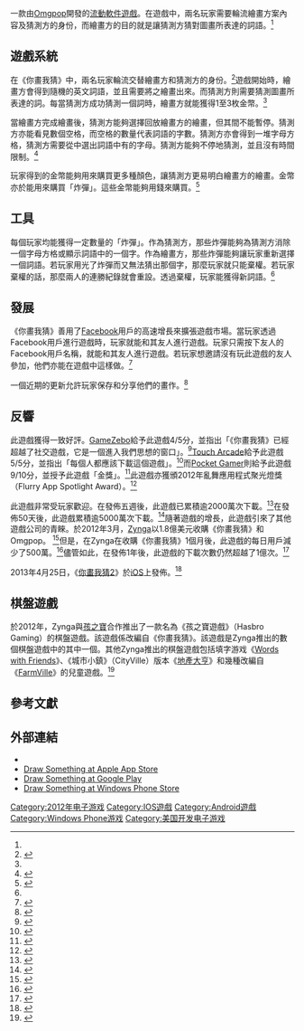 {{NoteTA
|G1=Games
|1=zh-hans:你画我猜;zh-hk:猜猜畫畫;zh-tw:你畫我猜;
}}

{{Infobox VG
| title          = 你畫我猜
| english = Draw Something
| image = File:Draw Something logo.png
| caption        = 《你畫我猜》的[[App_Store_(iOS)|App Store]]標誌
| developer      = [[Omgpop|Omgpop]]
| publisher      = [[Omgpop|Omgpop]]
| producer       = 
| designer       = 
| level designer = 
| programmer     = 
| artist         = 
| composer       = 
| released       = 
| genre          = 
| modes          = 
| platforms      = [[iOS|iOS]]、[[Android|Android]]、[[Windows_Phone|Windows Phone]]
}}

{{地区用词3
|zh-cn='''你画我猜'''
|zh-hk='''猜猜畫畫'''
|equiv-tw=cn
|start=（{{lang en|''Draw Something''}}），
|as=译作
|end=，
}}
一款由[[Omgpop|Omgpop]]開發的[[流動軟體應用程式|流動軟件遊戲]]。在遊戲中，兩名玩家需要輪流繪畫方案內容及猜測方的身份，而繪畫方的目的就是讓猜測方猜對圖畫所表達的詞語。<ref name="official"/>

== 遊戲系統 ==
在《你畫我猜》中，兩名玩家輪流交替繪畫方和猜測方的身份。<ref>{{Cite web |url=http://www.ign.com/games/draw-something/iphone-129372 |title=Draw Something - IGN |accessdate=2013-09-23 |archive-date=2017-03-24 |archive-url=https://web.archive.org/web/20170324115815/http://www.ign.com/games/draw-something/iphone-129372 |dead-url=no }}</ref>遊戲開始時，繪畫方會得到隨機的英文詞語，並且需要將之繪畫出來。而猜測方則需要猜測圖畫所表達的詞。每當猜測方成功猜測一個詞時，繪畫方就能獲得1至3枚金幣。<ref name="official"/>

當繪畫方完成繪畫後，猜測方能夠選擇回放繪畫方的繪畫，但其間不能暫停。猜測方亦能看見數個空格，而空格的數量代表詞語的字數。猜測方亦會得到一堆字母方格，猜測方需要從中選出詞語中有的字母。猜測方能夠不停地猜測，並且沒有時間限制。<ref>{{Cite web |url=http://gigaom.com/2012/03/16/dont-call-it-a-game-how-draw-something-hit-30-million-downloads/ |title=Don’t call it a game: How Draw Something hit 30 million downloads |accessdate=2013-09-23 |archive-date=2020-08-03 |archive-url=https://web.archive.org/web/20200803160939/https://gigaom.com/2012/03/16/dont-call-it-a-game-how-draw-something-hit-30-million-downloads/ |dead-url=no }}</ref>

玩家得到的金幣能夠用來購買更多種顏色，讓猜測方更易明白繪畫方的繪畫。金幣亦於能用來購買「炸彈」。這些金幣能夠用錢來購買。<ref name="official">{{Cite web |url=http://omgpop.com/drawsomething |title=Drawing with friends goes mobile. |accessdate=2013-09-23 |archive-date=2012-03-22 |archive-url=https://web.archive.org/web/20120322062502/http://omgpop.com/drawsomething |dead-url=no }}</ref>

== 工具 ==
每個玩家均能獲得一定數量的「炸彈」。作為猜測方，那些炸彈能夠為猜測方消除一個字母方格或顯示詞語中的一個字。作為繪畫方，那些炸彈能夠讓玩家重新選擇一個詞語。若玩家用光了炸彈而又無法猜出那個字，那麼玩家就只能棄權。若玩家棄權的話，那麼兩人的連勝紀錄就會重設。透過棄權，玩家能獲得新詞語。<ref name="official"/>

== 發展 ==
《你畫我猜》善用了[[Facebook|Facebook]]用戶的高速增長來擴張遊戲市場。當玩家透過Facebook用戶進行遊戲時，玩家就能和其友人進行遊戲。玩家只需按下友人的Facebook用戶名稱，就能和其友人進行遊戲。若玩家想邀請沒有玩此遊戲的友人參加，他們亦能在遊戲中這樣做。<ref>{{Cite web |url=http://www.ign.com/wikis/draw-something/Bombs |title=Draw Something - IGN guide |accessdate=2013-09-23 |archive-date=2019-06-08 |archive-url=https://web.archive.org/web/20190608142807/https://www.ign.com/wikis/draw-something/Bombs |dead-url=no }}</ref>

一個近期的更新允許玩家保存和分享他們的畫作。<ref>{{Cite web |url=http://www.wpcentral.com/draw-something-updated-make-it-more-stable |title=Draw Something updated to make it more stable? |accessdate=2013-09-23 |archive-date=2013-02-08 |archive-url=https://web.archive.org/web/20130208060503/http://www.wpcentral.com/draw-something-updated-make-it-more-stable |dead-url=no }}</ref>

==反響==
此遊戲獲得一致好評。[[GameZebo|GameZebo]]給予此遊戲4/5分，並指出「《你畫我猜》已經超越了社交遊戲，它是一個進入我們思想的窗口」。<ref>{{Cite web |url=http://www.gamezebo.com/games/draw-something/review |title=Draw Something - GameZebo |accessdate=2013-09-23 |archive-date=2013-05-12 |archive-url=https://web.archive.org/web/20130512011019/http://www.gamezebo.com/games/draw-something/review |dead-url=no }}</ref>[[Touch_Arcade|Touch Arcade]]給予此遊戲5/5分，並指出「每個人都應該下載這個遊戲」。<ref>{{Cite web |url=http://toucharcade.com/2012/03/20/draw-something-gets-retina-ipad-update-but-everyone-should-download-this-game/ |title=Draw Something - Touch Arcade |accessdate=2013-09-23 |archive-date=2020-02-07 |archive-url=https://web.archive.org/web/20200207114659/https://toucharcade.com/2012/03/20/draw-something-gets-retina-ipad-update-but-everyone-should-download-this-game/ |dead-url=no }}</ref>而[[Pocket_Gamer|Pocket Gamer]]則給予此遊戲9/10分，並授予此遊戲「金獎」。<ref>{{Cite web |url=http://www.pocketgamer.co.uk/r/Multiformat/Draw+Something/review.asp?c=38998 |title=Draw Something - Pocket Gamer |accessdate=2013-09-23 |archive-date=2016-03-04 |archive-url=https://web.archive.org/web/20160304112528/http://www.pocketgamer.co.uk/r/Multiformat/Draw+Something/review.asp?c=38998 |dead-url=no }}</ref>此遊戲亦獲頒2012年亂舞應用程式聚光燈獎（Flurry App Spotlight Award）。<ref>{{cite news|title=Red Stamp, Fooducate and Draw Something Win Flurry 2012 App Spotlight Awards|url=http://www.bradenton.com/2012/03/14/3938013/red-stamp-fooducate-and-draw-something.html|accessdate=14 March 2012|newspaper=[[Bradenton_Herald|Bradenton Herald]]|date=14 March 2012|deadurl=yes|archiveurl=https://web.archive.org/web/20120324100933/http://www.bradenton.com/2012/03/14/3938013/red-stamp-fooducate-and-draw-something.html|archivedate=2012年3月24日}}</ref>

此遊戲非常受玩家歡迎。在發佈五週後，此遊戲已累積逾2000萬次下載。<ref>{{cite web|title=Draw Something app surges to 20 million downloads|url=http://www.t3.com/news/draw-something-app-surges-to-20-million-downloads-1|publisher=[[T3_(magazine)|T3 magazine]]|accessdate=14 March 2012|archive-date=2019-06-29|archive-url=https://web.archive.org/web/20190629054421/https://www.t3.com/news/draw-something-app-surges-to-20-million-downloads-1|dead-url=no}}</ref>在發佈50天後，此遊戲累積逾5000萬次下載。<ref>{{cite news|title=Draw Something is 'fastest growing' mobile game|url=http://www.bbc.co.uk/news/technology-17624172|accessdate=7 April 2012|newspaper=BBC|date=5 April 2012|archive-date=2020-11-11|archive-url=https://web.archive.org/web/20201111231331/https://www.bbc.co.uk/news/technology-17624172|dead-url=no}}</ref>隨著遊戲的增長，此遊戲引來了其他遊戲公司的青睞。於2012年3月，[[Zynga|Zynga]]以1.8億美元收購《你畫我猜》和Omgpop。 <ref>{{cite news|title=A Game Explodes and Changes Life Overnight at a Struggling Start-Up|url=http://www.nytimes.com/2012/03/26/technology/draw-something-changes-the-game-quickly-for-omgpop.html?_r=1|newspaper=New York Times|date=March 25, 2012|accessdate=2013-09-23|archive-date=2020-11-12|archive-url=https://web.archive.org/web/20201112033741/http://www.nytimes.com/2012/03/26/technology/draw-something-changes-the-game-quickly-for-omgpop.html?_r=1|dead-url=no}}</ref>但是，在Zynga在收購《你畫我猜》1個月後，此遊戲的每日用戶減少了500萬。<ref>{{Cite web |url=http://www.gamesindustry.biz/articles/2012-05-02-draw-something-in-rapid-decline-for-daily-users-count |title=Draw Something loses 5 million daily users in one month |accessdate=2013-09-23 |archive-date=2019-06-16 |archive-url=https://web.archive.org/web/20190616213941/https://www.gamesindustry.biz/articles/2012-05-02-draw-something-in-rapid-decline-for-daily-users-count |dead-url=no }}</ref>儘管如此，在發佈1年後，此遊戲的下載次數仍然超越了1億次。<ref>{{Cite web |url=http://www.joystiq.com/2013/02/19/draw-something-crests-100-million-downloads-after-one-year/ |title=Draw Something crests 100 million downloads after one year - joystiq |access-date=2013-09-23 |archive-url=https://web.archive.org/web/20130424134432/http://www.joystiq.com/2013/02/19/draw-something-crests-100-million-downloads-after-one-year/ |archive-date=2013-04-24 |dead-url=yes }}</ref>

2013年4月25日，《[[你畫我猜2|你畫我猜2]]》於[[iOS|iOS]]上發佈。<ref>{{Cite web |url=http://draw2.zynga.com/draw2 |title=Draw Something 2 |accessdate=2013-09-23 |archive-date=2013-10-04 |archive-url=https://web.archive.org/web/20131004103253/http://draw2.zynga.com/draw2 |dead-url=no }}</ref>

== 棋盤遊戲 ==
於2012年，Zynga與[[孩之寶|孩之寶]]合作推出了一款名為《孩之寶遊戲》（Hasbro Gaming）的棋盤遊戲。該遊戲係改編自《你畫我猜》。該遊戲是Zynga推出的數個棋盤遊戲中的其中一個。其他Zynga推出的棋盤遊戲包括填字游戏《[[Words_with_Friends|Words with Friends]]》、《城市小鎮》（CityVille）版本《[[地產大亨|地產大亨]]》和幾種改編自《[[FarmVille|FarmVille]]》的兒童遊戲。<ref>{{cite web |url=http://www.hasbrotoyshop.com/zynga |title=Zynga games page of HasbroToyShop.com. Retrieved October 17, 2012 |publisher=Hasbrotoyshop.com |date= |accessdate=2013-01-28 |archive-date=2014-10-25 |archive-url=https://web.archive.org/web/20141025152446/http://www.hasbrotoyshop.com/zynga |dead-url=no }}</ref>

==參考文獻==
{{reflist|30em}}

==外部連結==
*{{Official website|http://omgpop.com/drawsomething}}
*[http://itunes.apple.com/us/app/draw-something-by-omgpop/id488627858?mt=8 Draw Something at Apple App Store] {{Wayback|url=http://itunes.apple.com/us/app/draw-something-by-omgpop/id488627858?mt=8 |date=20190526071054 }}
*[https://play.google.com/store/apps/details?id=com.omgpop.dstpaid&?ref=dstlnk06dst Draw Something at Google Play] {{Wayback|url=https://play.google.com/store/apps/details?id=com.omgpop.dstpaid&%3Fref=dstlnk06dst |date=20170103140314 }}
*[http://www.windowsphone.com/en-us/store/app/draw-something/1fe55a21-eaac-4cd8-8b1b-972417f4eeb7 Draw Something at Windows Phone Store] {{Wayback|url=http://www.windowsphone.com/en-us/store/app/draw-something/1fe55a21-eaac-4cd8-8b1b-972417f4eeb7 |date=20150620001602 }}

{{DEFAULTSORT:Draw Something}}
[[Category:2012年电子游戏|Category:2012年电子游戏]]
[[Category:IOS遊戲|Category:IOS遊戲]]
[[Category:Android遊戲|Category:Android遊戲]]
[[Category:Windows_Phone游戏|Category:Windows Phone游戏]]
[[Category:美国开发电子游戏|Category:美国开发电子游戏]]